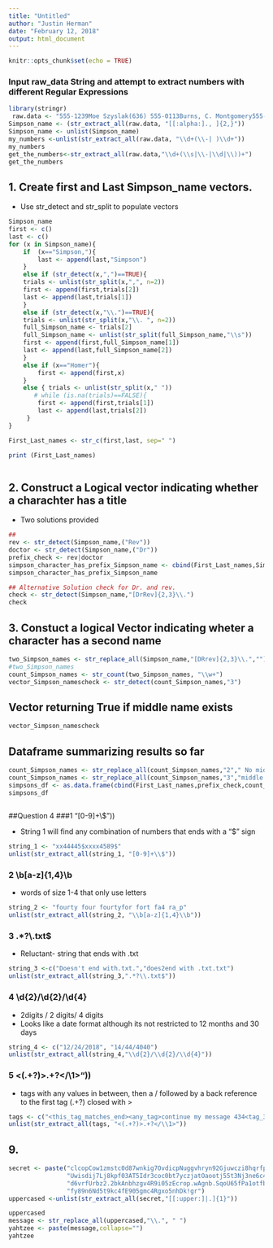 ```yaml
---
title: "Untitled"
author: "Justin Herman"
date: "February 12, 2018"
output: html_document
---
```


```r
knitr::opts_chunk$set(echo = TRUE)
```

### Input raw_data String and attempt to extract numbers with different Regular Expressions

```r
library(stringr)
 raw.data <- "555-1239Moe Szyslak(636) 555-0113Burns, C. Montgomery555-6542Rev. Timothy Lovejoy555 8904Ned Flanders636-555-3226Simpson,Homer5553642Dr. Julius Hibbert"
Simpson_name <- (str_extract_all(raw.data, "[[:alpha:]., ]{2,}"))
Simpson_name <- unlist(Simpson_name)
my_numbers <-unlist(str_extract_all(raw.data, "\\d+(\\-| )\\d+"))
my_numbers
get_the_numbers<-str_extract_all(raw.data,"\\d+(\\s|\\-|\\d|\\))+")
get_the_numbers
```

## 1. Create first and Last Simpson_name vectors.  
+ Use str_detect and str_split to populate vectors 

```r
Simpson_name
first <- c()
last <- c()
for (x in Simpson_name){
    if  (x=="Simpson,"){
        last <- append(last,"Simpson")
    }   
    else if (str_detect(x,",")==TRUE){
    trials <- unlist(str_split(x,",", n=2))
    first <- append(first,trials[2])
    last <- append(last,trials[1])
    }
    else if (str_detect(x,"\\.")==TRUE){
    trials <- unlist(str_split(x,"\\. ", n=2))
    full_Simpson_name <- trials[2]
    full_Simpson_name <- unlist(str_split(full_Simpson_name,"\\s"))
    first <- append(first,full_Simpson_name[1])
    last <- append(last,full_Simpson_name[2])
    }
    else if (x=="Homer"){
        first <- append(first,x)
    }
    else { trials <- unlist(str_split(x," "))
       # while (is.na(trials)==FALSE){
        first <- append(first,trials[1])
        last <- append(last,trials[2])
     }
}

First_Last_names <- str_c(first,last, sep=" ")

print (First_Last_names)



```

## 2. Construct a Logical vector indicating whether a charachter has a title 
+ Two solutions provided
```r
##
rev <- str_detect(Simpson_name,("Rev"))
doctor <- str_detect(Simpson_name,("Dr"))
prefix_check <- rev|doctor
simpson_character_has_prefix_Simpson_name <- cbind(First_Last_names,Simpson_name,prefix_check)
simpson_character_has_prefix_Simpson_name

## Alternative Solution check for Dr. and rev. 
check <- str_detect(Simpson_name,"[DrRev]{2,3}\\.")
check

```
## 3. Constuct a logical Vector indicating wheter a character has a second name
```r
two_Simpson_names <- str_replace_all(Simpson_name,"[DRrev]{2,3}\\.","")
#two_Simpson_names
count_Simpson_names <- str_count(two_Simpson_names, "\\w+")
vector_Simpson_namescheck <- str_detect(count_Simpson_names,"3")
```

## Vector returning True if middle name exists
```r
vector_Simpson_namescheck
```
## Dataframe summarizing results so far
```r
count_Simpson_names <- str_replace_all(count_Simpson_names,"2"," No middle name")
count_Simpson_names <- str_replace_all(count_Simpson_names,"3","middle name")
simpsons_df <- as.data.frame(cbind(First_Last_names,prefix_check,count_Simpson_names))
simpsons_df
    
```
##Question 4
###1  "[0-9]+\\$"))

+ String 1 will find any combination of numbers that ends with a "$" sign
```r
string_1 <- "xx44445$xxxx4589$"
unlist(str_extract_all(string_1, "[0-9]+\\$"))


```
### 2 \\b[a-z]{1,4}\\b

+ words of size 1-4 that only use letters 
```r
string_2 <- "fourty four fourtyfor fort fa4 ra_p"
unlist(str_extract_all(string_2, "\\b[a-z]{1,4}\\b"))
```
### 3 .*?\\.txt$

+ Reluctant- string that ends with .txt
```r
string_3 <-c("Doesn't end with.txt.","does2end with .txt.txt")
unlist(str_extract_all(string_3,".*?\\.txt$"))

```
### 4  \\d{2}/\\d{2}/\\d{4}
+ 2digits / 2 digits/ 4 digits   
+ Looks like a date format although its not restricted to 12 months and 30 days
```r
string_4 <- c("12/24/2018", "14/44/4040")
unlist(str_extract_all(string_4,"\\d{2}/\\d{2}/\\d{4}"))

```
### 5 <(.+?)>.+?</\\1>"))

+ tags with any values in between, then a / followed by a back reference to the first tag (.+?) closed with  > 
```r
tags <- c("<this_tag_matches_end><any_tag>continue my message 434<tag_3></this_tag_matches_end>")
unlist(str_extract_all(tags, "<(.+?)>.+?</\\1>"))
```

## 9. 

```r
secret <- paste("clcopCow1zmstc0d87wnkig7OvdicpNuggvhryn92Gjuwczi8hqrfpRxs5Aj5dwpn0Tanwo",
                "Uwisdij7Lj8kpf03AT5Idr3coc0bt7yczjatOaootj55t3Nj3ne6c4Sfek.r1w1YwwojigO",
                "d6vrfUrbz2.2bkAnbhzgv4R9i05zEcrop.wAgnb.SqoU65fPa1otfb7wEm24k6t3sR9zqe5",
                "fy89n6Nd5t9kc4fE905gmc4Rgxo5nhDk!gr")
uppercased <-unlist(str_extract_all(secret,"[[:upper:]|.]{1}"))

uppercased
message <- str_replace_all(uppercased,"\\.", " ")
yahtzee <- paste(message,collapse="")
yahtzee
```

